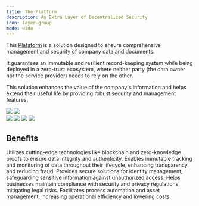 ```yaml
---
title: The Platform
description: An Extra Layer of Decentralized Security
icon: layer-group
mode: wide
---
```


This [Plataform](https://app.rootkey.ai) is a solution designed to ensure comprehensive management and security of company data and documents.

It guarantees an immutable and resilient record-keeping system while being deployed in a zero-trust ecosystem, where neither party (the data owner nor the service provider) needs to rely on the other.

This solution enhances the value of the company's information and helps extend their useful life by providing robust security and management features.

<Frame>
  <img src="https://www.media.rootkey.ai/website/Platform/login.png"  className="hidden dark:block" style={{ borderRadius: "0.5rem" }}  />
  <img src="https://www.media.rootkey.ai/website/Platform/login.png"  className="dark:hidden " style={{ borderRadius: "0.5rem" }}  />
</Frame>

<br/>

<CardGroup cols={2}>
  <Frame>
    <img src="https://www.media.rootkey.ai/website/Platform/dashboard.png"  className="hidden dark:block" style={{ borderRadius: "0.5rem" }}  />
    <img src="https://www.media.rootkey.ai/website/Platform/dashboard.png"  className="dark:hidden " style={{ borderRadius: "0.5rem" }}  />
  </Frame>

  <Frame>
    <img src="https://www.media.rootkey.ai/website/Platform/api.png"  className="hidden dark:block" style={{ borderRadius: "0.5rem" }}  />
    <img src="https://www.media.rootkey.ai/website/Platform/api.png"  className="dark:hidden " style={{ borderRadius: "0.5rem" }}  />
  </Frame>
</CardGroup>

## Benefits

<CardGroup cols={3}>
  <Card title="Advanced Security" icon="layer-group">
    Utilizes cutting-edge technologies like blockchain and zero-knowledge proofs
    to ensure data integrity and authenticity.
  </Card>
  <Card title="Decentralized data Management" icon="layer-group">
    Enables immutable tracking and monitoring of data throughout their
    lifecycle, enhancing transparency and reducing fraud.
  </Card>
  <Card title="Identity Protection" icon="layer-group">
    Provides secure solutions for identity management, safeguarding sensitive
    information against unauthorized access.
  </Card>
</CardGroup>

<CardGroup cols={2}>
  <Card title="Compliance and Regulatory Adherence" icon="layer-group">
    Helps businesses maintain compliance with security and privacy regulations,
    mitigating legal risks.
  </Card>
  <Card title="Operational Efficiency" icon="layer-group">
    Facilitates process automation and asset management, increasing operational
    efficiency and lowering costs.
  </Card>
</CardGroup>
